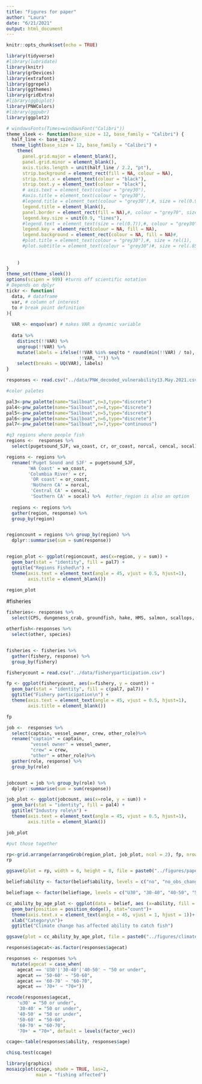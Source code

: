 ```yaml
---
title: "Figures for paper"
author: "Laura"
date: "6/21/2021"
output: html_document
---
```


```r
knitr::opts_chunk$set(echo = TRUE)
```

```r
library(tidyverse)
#library(lubridate)
library(knitr)
library(grDevices)
library(extrafont)
library(ggrepel)
library(ggthemes)
library(gridExtra)
#library(ggbiplot)
library(PNWColors)
#library(ggpubr)
library(ggplot2)

# windowsFonts(Times=windowsFont("Calibri"))
theme_sleek <- function(base_size = 12, base_family = "Calibri") {
  half_line <- base_size/2
  theme_light(base_size = 12, base_family = "Calibri") +
    theme(
      panel.grid.major = element_blank(),
      panel.grid.minor = element_blank(),
      axis.ticks.length = unit(half_line / 2.2, "pt"),
      strip.background = element_rect(fill = NA, colour = NA),
      strip.text.x = element_text(colour = "black"),
      strip.text.y = element_text(colour = "black"),
      # axis.text = element_text(colour = "grey30"),
      #axis.title = element_text(colour = "grey30"),
      #legend.title = element_text(colour = "grey30"),#, size = rel(0.9)
      legend.title = element_blank(),
      panel.border = element_rect(fill = NA),#, colour = "grey70", size = 1),
      legend.key.size = unit(0.9, "lines"),
      #legend.text = element_text(size = rel(0.7)),#, colour = "grey30"),
      legend.key = element_rect(colour = NA, fill = NA),
      legend.background = element_rect(colour = NA, fill = NA)#,
      #plot.title = element_text(colour = "grey30"),#, size = rel(1),
      #plot.subtitle = element_text(colour = "grey30")#, size = rel(.85),
     
      
    )
}
theme_set(theme_sleek())
options(scipen = 999) #turns off scientific notation
# Depends on dplyr
tickr <- function(
  data, # dataframe
  var, # column of interest
  to # break point definition 
){
  
  VAR <- enquo(var) # makes VAR a dynamic variable
  
  data %>% 
    distinct(!!VAR) %>%
    ungroup(!!VAR) %>% 
    mutate(labels = ifelse(!!VAR %in% seq(to * round(min(!!VAR) / to), max(!!VAR), to),
                           !!VAR, "")) %>%
    select(breaks = UQ(VAR), labels)
}
```

```r
responses <- read.csv("../data/PNW_decoded_vulnerability13.May.2021.csv")
```

```r
#color paletes

pal3<-pnw_palette(name="Sailboat",n=3,type="discrete")
pal4<-pnw_palette(name="Sailboat",n=4,type="discrete")
pal5<-pnw_palette(name="Sailboat",n=5,type="discrete")
pal6<-pnw_palette(name="Sailboat",n=6,type="discrete")
pal7<-pnw_palette(name="Sailboat",n=7,type="continuous")

```

```r
#q3 regions where people fish
regions <-  responses %>%
  select(pugetsound_SJF, wa_coast, cr, or_coast, norcal, cencal, socal) 

regions <- regions %>%
  rename('Puget Sound and SJF' = pugetsound_SJF,
        'WA Coast' = wa_coast,
        'Columbia River' = cr,
         'OR coast' = or_coast,
         'Nothern CA' = norcal,
         'Central CA' = cencal,
         'Southern CA' = socal) %>%  #other_region is also an option
  
  regions <- regions %>% 
  gather(region, response) %>% 
  group_by(region)


regioncount = regions %>% group_by(region) %>%
  dplyr::summarise(sum = sum(response))


region_plot <- ggplot(regioncount, aes(x=region, y = sum)) +
  geom_bar(stat = "identity", fill = pal7) +
  ggtitle("Regions Fished\n") + 
  theme(axis.text = element_text(angle = 45, vjust = 0.5, hjust=1), 
        axis.title = element_blank())

region_plot
```
#fisheries
```r
fisheries<- responses %>%
  select(CPS, dungeness_crab, groundfish, hake, HMS, salmon, scallops, urchin, shrimp, squid, other)

otherfish<-responses %>%
  select(other, species)


fisheries <- fisheries %>%
  gather(fishery, response) %>%
  group_by(fishery)

fisherycount = read.csv("../data/fisheryparticipation.csv")

fp <- ggplot(fisherycount, aes(x=fishery, y = count)) +
  geom_bar(stat = "identity", fill = c(pal7, pal7)) +
  ggtitle("Fishery participation\n") + 
  theme(axis.text = element_text(angle = 45, vjust = 0.5, hjust=1), 
        axis.title = element_blank())

fp
```
```r
job <-  responses %>%
  select(captain, vessel_owner, crew, other_role)%>%
  rename("captain" = captain,
         "vessel owner" = vessel_owner,
         "crew" = crew,
         "other" = other_role)%>%
  gather(role, response) %>% 
  group_by(role)


jobcount = job %>% group_by(role) %>%
  dplyr::summarise(sum = sum(response))

job_plot <- ggplot(jobcount, aes(x=role, y = sum)) +
  geom_bar(stat = "identity", fill = pal4) +
  ggtitle("Industry role\n") + 
  theme(axis.text = element_text(angle = 45, vjust = 0.5, hjust=1), 
        axis.title = element_blank())

job_plot
```

```r
#put those together

rp<-grid.arrange(arrangeGrob(region_plot, job_plot, ncol = 2), fp, nrow = 2)
rp

ggsave(plot = rp, width = 6, height = 8, file = paste0("../figures/paper/responses.png"))
```

```r
belief$ability <- factor(belief$ability, levels = c("no", "no_obs_change", "yes_neg", "yes_pos"))

belief$age <- factor(belief$age, levels = c("U30", "30-40", "40-50", "50-60", "60-70", "70+"))

cc_ability_by_age_plot <- ggplot(data = belief, aes (x=ability, fill = age))+
  geom_bar(position = position_dodge(), stat="count")+
  theme(axis.text.x = element_text(angle = 45, vjust = 1, hjust = 1))+ ylab("Number of Respondents\n")+
  xlab("Category\n")+
  ggtitle("Climate change has affected ability to catch fish") 

ggsave(plot = cc_ability_by_age_plot, file = paste0("../figures/climate_change_ability_age.png"))

responses$agecat<-as.factor(responses$agecat)

responses <- responses %>% 
  mutate(agecat = case_when(
    agecat == 'U30'|'30-40'|'40-50' ~ "50 or under",
    agecat == '50-60' ~ "50-60",
    agecat == '60-70' ~ "60-70",
    agecat == '70+' ~ "70+"))

recode(responses$agecat, 
    'u30' = "50 or under",
    '30-40' = "50 or under",
    '40-50' = "50 or under",
    '50-60' = "50-60",
    '60-70' = "60-70",
    '70+' = "70+", default = levels(factor_vec))

ccage<-table(responses$ability, responses$age)

chisq.test(ccage)

library(graphics)
mosaicplot(ccage, shade = TRUE, las=2,
           main = "fishing affected")
```

```
```